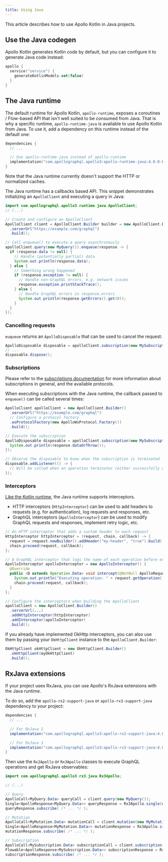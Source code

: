 ```yaml
---
title: Using Java
---
```


This article describes how to use Apollo Kotlin in Java projects.

## Use the Java codegen

Apollo Kotlin generates Kotlin code by default, but you can configure it to generate Java code instead:

```kotlin title="build.gradle[.kts]"
apollo {
  service("service") {
    generateKotlinModels.set(false)
  }
}
```

## The Java runtime

The default runtime for Apollo Kotlin, `apollo-runtime`, exposes a coroutines / Flow-based API that isn't well suited to be consumed from Java.
That is why a specific runtime, `apollo-runtime-java` is available to use Apollo Kotlin from Java. To use it, add a dependency on this runtime instead of the default one:

```kotlin title="build.gradle[.kts]"
dependencies {
  // ...

  // Use apollo-runtime-java instead of apollo-runtime
  implementation("com.apollographql.apollo3:apollo-runtime-java:4.0.0-beta.7")
}
```
Note that the Java runtime currently doesn't support the HTTP or normalized caches.

The Java runtime has a callbacks based API. This snippet demonstrates initializing an `ApolloClient` and executing a query in Java:

```java
import com.apollographql.apollo3.runtime.java.ApolloClient;
// (...)

// Create and configure an ApolloClient
ApolloClient client = ApolloClient.Builder builder = new ApolloClient.Builder()
  .serverUrl"https://example.com/graphql")
  .build();

// Call enqueue() to execute a query asynchronously
apolloClient.query(new MyQuery()).enqueue(response -> {
  if (response.data != null) {
    // Handle (potentially partial) data
    System.out.println(response.data);
  } else {
    // Something wrong happened
    if (response.exception != null) {
      // Handle non-GraphQL errors, e.g. network issues
      response.exception.printStackTrace();
    } else {
      // Handle GraphQL errors in response.errors
      System.out.println(response.getErrors().get(0));
    }
  }
});
```

### Cancelling requests

`euqueue` returns an `ApolloDisposable` that can be used to cancel the request:

```java
ApolloDisposable disposable = apolloClient.subscription(new MySubscription()).enqueue(response -> ...)
// ...
disposable.dispose();

```

### Subscriptions

Please refer to the [subscriptions documentation](../essentials/subscriptions/) for more information about subscriptions in general, and the available protocols.

When executing subscriptions with the Java runtime, the callback passed to `enqueue()` can be called several times:

```java
ApolloClient apolloClient = new ApolloClient.Builder()
  .serverUrl("https://example.com/graphql")
  // Configure a protocol factory
  .wsProtocolFactory(new ApolloWsProtocol.Factory())
  .build();

// Execute the subscription
ApolloDisposable disposable = apolloClient.subscription(new MySubscription()).enqueue(response -> {
  System.out.println(response.dataOrThrow());
});

// Observe the disposable to know when the subscription is terminated
disposable.addListener(() -> {
  // Will be called when an operation terminates (either successfully or due to an error)
});

```
### Interceptors

[Like the Kotlin runtime](./interceptors-http), the Java runtime supports interceptors.

- HTTP interceptors (`HttpInterceptor`) can be used to add headers to requests (e.g. for authentication), log requests and responses, etc.
- GraphQL interceptors (`ApolloInterceptor`) can be used to modify GraphQL requests and responses, implement retry logic, etc.

```java
// An HTTP interceptor that adds a custom header to each request
HttpInterceptor httpInterceptor = (request, chain, callback) -> {
  request = request.newBuilder().addHeader("my-header", "true").build();
  chain.proceed(request, callback);
};

// A GraphQL interceptor that logs the name of each operation before executing it
ApolloInterceptor apolloInterceptor = new ApolloInterceptor() {
  @Override
  public <D extends Operation.Data> void intercept(@NotNull ApolloRequest<D> request, @NotNull ApolloInterceptorChain chain, @NotNull ApolloCallback<D> callback) {
    System.out.println("Executing operation: " + request.getOperation().name());
    chain.proceed(request, callback);
  }
};

// Configure the interceptors when building the ApolloClient
apolloClient = new ApolloClient.Builder()
  .serverUrl(...)
  .addHttpInterceptor(httpInterceptor)
  .addInterceptor(apolloInterceptor)
  .build();
```

If you already have implemented OkHttp interceptors, you can also use them by passing your `OkHttpClient` instance to the `ApolloClient.Builder`:

```java
OkHttpClient okHttpClient = new OkHttpClient.Builder()
  .okHttpClient(myOkHttpClient)
  .build();
```

## RxJava extensions

If your project uses RxJava, you can use Apollo's RxJava extensions with the Java runtime.

To do so, add the `apollo-rx2-support-java` or `apollo-rx3-support-java` dependency to your project:

```java title="build.gradle[.kts]"
dependencies {
  // ...

  // For RxJava 2
  implementation("com.apollographql.apollo3:apollo-rx2-support-java:4.0.0-beta.7")

  // For RxJava 3
  implementation("com.apollographql.apollo3:apollo-rx3-support-java:4.0.0-beta.7")
}
```
Then use the `Rx2Apollo` or `Rx3Apollo` classes to execute GraphQL operations and get RxJava observables:

```java
import com.apollographql.apollo3.rx3.java.Rx3Apollo;

// (...)

// Query
ApolloCall<MyQuery.Data> queryCall = client.query(new MyQuery());
Single<ApolloResponse<MyQuery.Data>> queryResponse = Rx3Apollo.single(queryCall);
queryResponse.subscribe( /* ... */ );

// Mutation
ApolloCall<MyMutation.Data> mutationCall = client.mutation(new MyMutation("my-parameter"));
Single<ApolloResponse<MyMutation.Data>> mutationResponse = Rx3Apollo.single(mutationCall);
mutationResponse.subscribe( /* ... */ );

// Subscription
ApolloCall<MySubscription.Data> subscriptionCall = client.subscription(new MySubscription());
Flowable<ApolloResponse<MySubscription.Data>> subscriptionResponse = Rx3Apollo.flowable(subscriptionCall);
subscriptionResponse.subscribe( /* ... */ );
```

